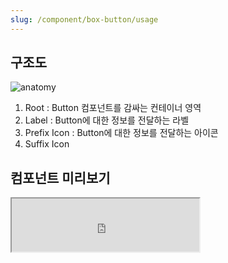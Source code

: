 ```yaml
---
slug: /component/box-button/usage
---
```


## 구조도

<Anatomy>![anatomy](./anatomy.png)</Anatomy>

1. Root : Button 컴포넌트를 감싸는 컨테이너 영역
2. Label : Button에 대한 정보를 전달하는 라벨
3. Prefix Icon : Button에 대한 정보를 전달하는 아이콘
4. Suffix Icon

## 컴포넌트 미리보기

<Iframe
  src="https://sprout-storybook.vercel.app/iframe.html?args=&id=components-buttons-boxbutton--basic&viewMode=story"
  height="85px"
/>

## 옵션

<HalfCard>
  <HalfCardImageCell>
    ![box button options size](./boxbutton-options-size.png)
  </HalfCardImageCell>
  <HalfCardDescriptionCell>
    <HalfCardDescriptionTitle>Size</HalfCardDescriptionTitle>
    <HalfCardDescription>
      Box Button은 xsmall, small, medium, large, xlarge 5개의 사이즈를 가질 수
      있습니다. medium이 가장 보편적으로 사용되며, 페이지 내의 중요도와 시각적
      균형에 맞게 적절하게 사용합니다.
    </HalfCardDescription>
  </HalfCardDescriptionCell>
</HalfCard>

<HalfCard>
  <HalfCardImageCell>
    ![box button options prioity](./boxbutton-options-prioity.png)
  </HalfCardImageCell>
  <HalfCardDescriptionCell>
    <HalfCardDescriptionTitle>Variant</HalfCardDescriptionTitle>
    <HalfCardDescription>
      Variant의 중요도는 Primary로 갈수록 높아지며, Secondary로 갈수록
      낮아집니다. 화면 내에서 액션의 중요도에 따라 버튼의 variant를 다르게
      사용합니다.
    </HalfCardDescription>
  </HalfCardDescriptionCell>
</HalfCard>

<HalfCard>
  <HalfCardImageCell>
    ![box button options primary, primary-low](./boxbutton-options-primary.png)
  </HalfCardImageCell>
  <HalfCardDescriptionCell>
    <HalfCardDescriptionTitle>Primary variant</HalfCardDescriptionTitle>
    <HalfCardDescription>
      Primary variant는 강한 강조나 중요한 역할을 하는 버튼일 경우에 사용합니다.
      Primary 버튼은 한 화면에서 너무 많이 사용되지 않도록 제한적으로
      사용해야합니다. 또한, Primary 버튼은 단독으로 하단에 고정하여 사용할 수
      있습니다.
    </HalfCardDescription>
  </HalfCardDescriptionCell>
</HalfCard>

<HalfCard>
  <HalfCardImageCell>
    ![box button options danger](./boxbutton-options-danger.png)
  </HalfCardImageCell>
  <HalfCardDescriptionCell>
    <HalfCardDescriptionTitle>Danger variant</HalfCardDescriptionTitle>
    <HalfCardDescription>
      Danger variant는 유저에게 위험 요소에 대한 경고를 전달할 때 사용합니다. 이
      버튼으로 인해 파괴적 변화나 부정적인 행동이 일어날 수 있다는 시각적 인지를
      제공합니다.
    </HalfCardDescription>
  </HalfCardDescriptionCell>
</HalfCard>

<HalfCard>
  <HalfCardImageCell>
    ![box button options disabled](./boxbutton-options-disabled.png)
  </HalfCardImageCell>
  <HalfCardDescriptionCell>
    <HalfCardDescriptionTitle>Disabled</HalfCardDescriptionTitle>
    <HalfCardDescription>
      Disabled 상태는 Box Button이 존재하지만 지금은 사용할 수 없는 상태를
      나타냅니다. 이 옵션은 레이아웃 일관성을 유지하고 이후 상호작용이 가능할
      수도 있음을 사용자에게 알려줍니다.
    </HalfCardDescription>
  </HalfCardDescriptionCell>
</HalfCard>

<HalfCard>
  <HalfCardImageCell>
    ![box button options icon](./boxbutton-options-icon.png)
  </HalfCardImageCell>
  <HalfCardDescriptionCell>
    <HalfCardDescriptionTitle>Icon</HalfCardDescriptionTitle>
    <HalfCardDescription>
      Prefix Icon으로 Label을 보조하기 위한 모노크롬 아이콘을 사용할 수
      있습니다. Suffix Icon으로 Chevron을 사용해 버튼의 상호작용을 강조할 수
      있습니다. 동시 사용은 권장하지 않습니다.
    </HalfCardDescription>
  </HalfCardDescriptionCell>
</HalfCard>

### 옵션 테이블

| 속성        | 값                                      | 기본값  |
| ----------- | --------------------------------------- | ------- |
| size        | xsmall, small, medium, large, xlarge    | medium  |
| variant     | primary, primary-low, secondary, danger | primary |
| is disabled | true, false                             | false   |
| prefix icon | Icon                                    |         |
| suffix icon | Icon                                    |         |

## 상호작용

### 터치 / 마우스

<FullCard>
  <FullCardImageCell>
    ![box button touch / click control](./boxbutton-click-touch-control-1.png)
  </FullCardImageCell>
  <FullCardDescription>
    마우스 클릭 또는 터치로 Button과 상호작용할 수 있습니다.
  </FullCardDescription>
</FullCard>

<FullCard>
  <FullCardImageCell>
    ![box button touch / click control](./boxbutton-click-touch-control-2.png)
  </FullCardImageCell>
  <FullCardDescription>
    PC 환경에서 버튼에 Hover 할 경우 커서가 포인터 모양으로 바뀝니다.
  </FullCardDescription>
</FullCard>

### 키보드

<FullCard>
  <FullCardImageCell>
    ![box button keyboard control](./boxbutton-keyboard-control-1.png)
  </FullCardImageCell>
  <FullCardDescription>
    <Keyboard>Space</Keyboard> 또는 <Keyboard>Enter</Keyboard> 키를 통해
    Button의 액션을 실행시킬 수 있습니다.
  </FullCardDescription>
</FullCard>

### Max Width

<FullCard>
  <FullCardImageCell>
    ![boxbutton layout guide](./boxbutton-max-width-1.png)
  </FullCardImageCell>
  <FullCardDescription>
    Box Button은 모바일 해상도 내에서 좌우 16px 영역을 침범하지 않아야 합니다.
  </FullCardDescription>
</FullCard>

### Overflow

<FullCard>
  <FullCardImageCell>
    ![boxbutton layout guide](./boxbutton-max-width-2.png)
  </FullCardImageCell>
  <FullCardDescription>
    Box Button의 Label은 1줄을 초과하지 않도록 작성되어야 합니다.
  </FullCardDescription>
</FullCard>

## 가이드라인

<HalfCard>
  <HalfCardImageCell>
    ![box button guideline](./boxbutton-guideline-1.png)
  </HalfCardImageCell>
  <HalfCardDescriptionCell>
    <HalfCardDescriptionTitle>Primary, Primary-low</HalfCardDescriptionTitle>
    <HalfCardDescription>
      Box Button이 나란히 나열되는 경우, 액션 버튼의 우선순위를 고려하여
      배치합니다. Primary는 현재 페이지에서 가장 중요한 액션을 수행하는
      버튼이며, Primary low는 주로 서브 액션을 수행하는 버튼입니다.
    </HalfCardDescription>
  </HalfCardDescriptionCell>
</HalfCard>

<HalfCard>
  <HalfCardImageCell>
    ![box button guideline](./boxbutton-guideline-2.png)
  </HalfCardImageCell>
  <HalfCardDescriptionCell>
    <HalfCardDescriptionTitle>Secondary, Primary</HalfCardDescriptionTitle>
    <HalfCardDescription>
      Box Button이 나란히 나열되는 경우, 액션 버튼의 우선순위를 고려하여
      배치합니다.
    </HalfCardDescription>
  </HalfCardDescriptionCell>
</HalfCard>

<HalfCard>
  <HalfCardImageCell>
    ![box button guideline](./boxbutton-guideline-3.png)
  </HalfCardImageCell>
  <HalfCardDescriptionCell>
    <HalfCardDescriptionTitle>Secondary, Primary</HalfCardDescriptionTitle>
    <HalfCardDescription>
      Box Button이 나란히 나열되는 경우, 액션의 중요도 차이가 큰 경우 너비
      비율을 조정하여 사용하기를 권장합니다.
    </HalfCardDescription>
  </HalfCardDescriptionCell>
</HalfCard>

<HalfCard>
  <HalfCardImageCell>
    ![box button guideline](./boxbutton-guideline-4.png)
  </HalfCardImageCell>
  <HalfCardDescriptionCell>
    <HalfCardDescriptionTitle>Secondary</HalfCardDescriptionTitle>
    <HalfCardDescription>
      동일한 위계의 서브 액션이 나열되는 경우, Secondary 사용을 권장합니다.
    </HalfCardDescription>
  </HalfCardDescriptionCell>
</HalfCard>

<HalfCard>
  <HalfCardImageCell>
    ![box button guideline](./boxbutton-guideline-5.png)
  </HalfCardImageCell>
  <HalfCardDescriptionCell>
    <HalfCardDescriptionTitle>Prefix Icon</HalfCardDescriptionTitle>
    <HalfCardDescription>
      Label을 보조하는 아이콘을 Prefix에 사용할 수 있습니다. 적절한 아이콘
      배치는 유저가 빠르고 쉽게 Button의 기능을 이해할 수 있도록 돕습니다.
    </HalfCardDescription>
  </HalfCardDescriptionCell>
</HalfCard>

<br />

### Do / Don't

<br />

<DoDontLayout>
  <DontBox>
    <DontImage>
      ![box button guideline](./boxbutton-guideline-do-1.png)
    </DontImage>
    <DontText>
      Box Button 형태를 임의로 변형하여 Full-Width 타입으로 사용하지 않습니다.
    </DontText>
  </DontBox>
  <DontBox>
    <DontImage>
      ![box button guideline](./boxbutton-guideline-dont-1.png)
    </DontImage>
    <DontText>
      임의로 버튼의 컬러를 바꾸거나 폰트 사이즈를 조정하여 사용하지 않습니다.
    </DontText>
  </DontBox>
</DoDontLayout>

<br />

<DoDontLayout>
  <DoBox>
    <DoImage>![box button guideline](./boxbutton-guideline-do-2.png)</DoImage>
    <DoText>
      테마에 관계없이 Primary 위 Label은 static-white를 사용합니다.
    </DoText>
  </DoBox>
  <DontBox>
    <DontImage>
      ![box button guideline](./boxbutton-guideline-dont-2.png)
    </DontImage>
    <DontText>
      다크 테마에서 Primary 위 Label의 컬러는 반전되지 않습니다.
    </DontText>
  </DontBox>
</DoDontLayout>

<br />

<DoDontLayout>
  <DoBox>
    <DoImage>![box button guideline](./boxbutton-guideline-do-3.png)</DoImage>
    <DoText>Label을 명확하고 간결하게 작성합니다.</DoText>
  </DoBox>
  <DontBox>
    <DontImage>
      ![box button guideline](./boxbutton-guideline-dont-3.png)
    </DontImage>
    <DontText>
      Box Button에 불필요한 이모지, 아이콘을 사용하지 않습니다. 또는 구어체나
      서술형을 사용하지 않습니다.
    </DontText>
  </DontBox>
</DoDontLayout>

<br />

<DoDontLayout>
  <DoBox>
    <DoImage>![box button guideline](./boxbutton-guideline-do-4.png)</DoImage>
    <DoText>Suffix에는 Chevron Icon만 사용할 수 있습니다.</DoText>
  </DoBox>
  <DontBox>
    <DontImage>
      ![box button guideline](./boxbutton-guideline-dont-4.png)
    </DontImage>
    <DontText>Suffix에는 Chevron이 아닌 Icon을 사용지 않습니다.</DontText>
  </DontBox>
</DoDontLayout>
